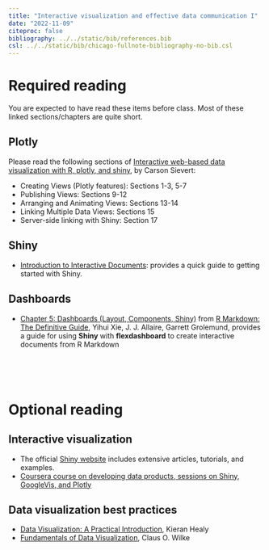```yaml
---
title: "Interactive visualization and effective data communication I"
date: "2022-11-09"
citeproc: false
bibliography: ../../static/bib/references.bib
csl: ../../static/bib/chicago-fullnote-bibliography-no-bib.csl
---
```

  
# Required reading

You are expected to have read these items before class. Most of these linked sections/chapters are quite short.

## Plotly 

Please read the following sections of [Interactive web-based data visualization with R, plotly, and shiny](https://plotly-r.com/index.html), by Carson Sievert:


- Creating Views (Plotly features): Sections 1-3, 5-7
- Publishing Views: Sections 9-12
- Arranging and Animating Views: Sections 13-14
- Linking Multiple Data Views: Sections 15
- Server-side linking with Shiny: Section 17

## Shiny 

- [Introduction to Interactive Documents](https://shiny.rstudio.com/articles/interactive-docs.html): provides a quick guide to getting started with Shiny.

## Dashboards

- [Chapter 5: Dashboards (Layout, Components, Shiny)](https://bookdown.org/yihui/rmarkdown/dashboards.html) from [R Markdown: The Definitive Guide](https://bookdown.org/yihui/rmarkdown/), Yihui Xie, J. J. Allaire, Garrett Grolemund, provides a guide for using **Shiny** with **flexdashboard** to create interactive documents from R Markdown

<br>
<br>
<br>

# Optional reading

## Interactive visualization

- The official [Shiny website](http://shiny.rstudio.com) includes extensive articles, tutorials, and examples.
- [Coursera course on developing data products, sessions on Shiny, GoogleVis, and Plotly](https://www.coursera.org/lecture/data-products/shiny-1-1-xgyMn)

## Data visualization best practices

- [Data Visualization: A Practical Introduction](https://kieranhealy.org/publications/dataviz/), Kieran Healy
- [Fundamentals of Data Visualization](https://serialmentor.com/dataviz/), Claus O. Wilke

